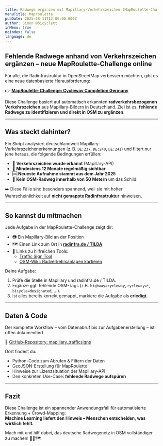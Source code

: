 ```yaml
---
title: Radwege ergänzen mit Mapillary-Verkehrszeichen (MapRoulette-Challenge)
menuTitle: Maproulette
pubDate: 2025-08-11T12:00:00.000Z
author: Simon @bicyclett
inMenu: true
noindex: false
language: de
---
```

## Fehlende Radwege anhand von Verkehrszeichen ergänzen – neue MapRoulette-Challenge online

Für alle, die Radinfrastruktur in OpenStreetMap verbessern möchten, gibt es eine neue datenbasierte Herausforderung:

👉 [**MapRoulette-Challenge: Cycleway Completion Germany**](https://maproulette.org/browse/challenges/52916)

Diese Challenge basiert auf automatisch erkannten **radverkehrsbezogenen Verkehrszeichen** aus Mapillary-Bildern in Deutschland. Ziel ist es, **fehlende Radwege zu identifizieren und direkt in OSM zu ergänzen**.

---

## Was steckt dahinter?

Ein Skript analysiert deutschlandweit Mapillary-Verkehrszeichenerkennungen (z. B. `DE:237`, `DE:240`, `DE:241`) und filtert nur jene heraus, die folgende Bedingungen erfüllen:

* 🛑 **Verkehrszeichen wurde erkannt** (Mapillary-API)
* 📆 **Mindestens 12 Monate regelmäßig sichtbar**
* 🆕 **Neueste Aufnahme stammt aus dem Jahr 2025**
* 🧭 **Kein OSM-Radweg innerhalb von 50 Metern** um das Schild

➡️ Diese Fälle sind besonders spannend, weil sie mit hoher Wahrscheinlichkeit auf **nicht gemappte Radinfrastruktur** hinweisen.

---

## So kannst du mitmachen

Jede Aufgabe in der MapRoulette-Challenge zeigt dir:

* 📷 Ein Mapillary-Bild an der Position
* 🗺️ Einen Link zum Ort in [**radinfra.de / TILDA**](https://radinfra.de)
* 🔗 Links zu hilfreichen Tools:
  * [Traffic Sign Tool](https://trafficsigns.osm-verkehrswende.org/)
  * [OSM-Wiki: Radverkehrsanlagen kartieren](https://wiki.openstreetmap.org/wiki/DE:Bicycle/Radverkehrsanlagen_kartieren)

Deine Aufgabe:

1. Prüfe die Stelle in Mapillary und radinfra.de / TILDA.
2. Ergänze ggf. fehlende OSM-Tags (z.B. `highway=cycleway`, `cycleway=*`, `bicycle=designated`, …).
3. Ist alles bereits korrekt gemappt, markiere die Aufgabe als **erledigt**.

---

## Daten & Code

Der komplette Workflow – vom Datenabruf bis zur Aufgabenerstellung – ist offen dokumentiert:

🔗 [GitHub-Repository: mapillary\_trafficsigns](https://github.com/vizsim/mapillary_trafficsigns)

Dort findest du:

* Python-Code zum Abrufen & Filtern der Daten
* GeoJSON-Erstellung für MapRoulette
* Hinweise zur Lizenzsituation der Mapillary-API
* Den konkreten Use-Case: **fehlende Radwege aufspüren**

---

## Fazit

Diese Challenge ist ein spannender Anwendungsfall für automatisierte Erkennung + Crowd-Mapping:\
**Machine Learning liefert den Hinweis – Menschen entscheiden, was wirklich fehlt.**

Mach mit und hilf dabei, das deutsche Radwegenetz in OSM vollständiger zu machen! 🚴‍♀️🗺️
